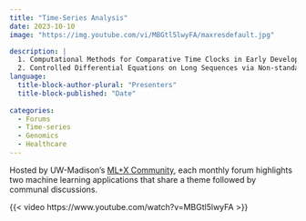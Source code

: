 ```yaml
---
title: "Time-Series Analysis"
date: 2023-10-10
image: "https://img.youtube.com/vi/MBGtl5lwyFA/maxresdefault.jpg"

description: |
  1. Computational Methods for Comparative Time Clocks in Early Development and Tissue Regeneration, Peng Jiang<br>
  2. Controlled Differential Equations on Long Sequences via Non-standard Wavelets, Sourav Pal
language: 
  title-block-author-plural: "Presenters"
  title-block-published: "Date"
  
categories:
  - Forums
  - Time-series
  - Genomics
  - Healthcare
---
```


Hosted by UW-Madison's [ML+X Community](https://datascience.wisc.edu/ml-community), each monthly forum highlights two machine learning applications that share a theme followed by communal discussions.

{{< video https://www.youtube.com/watch?v=MBGtl5lwyFA >}}
